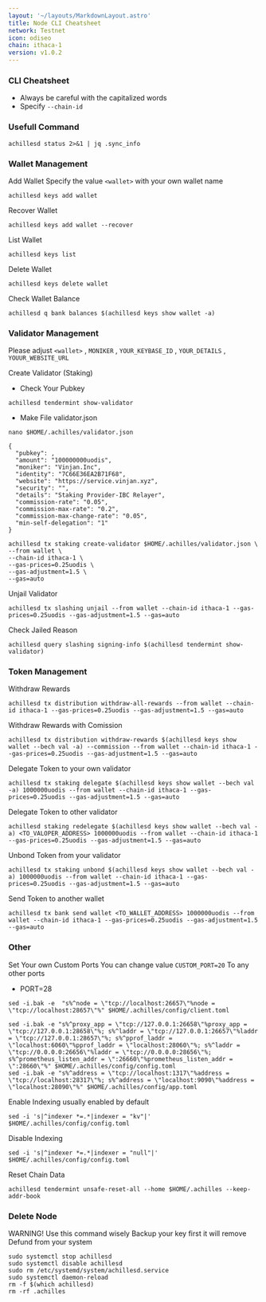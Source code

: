 ```yaml
---
layout: '~/layouts/MarkdownLayout.astro'
title: Node CLI Cheatsheet
network: Testnet
icon: odiseo
chain: ithaca-1
version: v1.0.2
---
```


### CLI Cheatsheet

- Always be careful with the capitalized words
- Specify `--chain-id`

### Usefull Command
```
achillesd status 2>&1 | jq .sync_info
```

### Wallet Management

Add Wallet
Specify the value `<wallet>` with your own wallet name

```
achillesd keys add wallet
```

Recover Wallet
```
achillesd keys add wallet --recover
```

List Wallet
```
achillesd keys list
```

Delete Wallet
```
achillesd keys delete wallet
```

Check Wallet Balance
```
achillesd q bank balances $(achillesd keys show wallet -a)
```

### Validator Management

Please adjust `<wallet>` , `MONIKER` , `YOUR_KEYBASE_ID` , `YOUR_DETAILS` , `YOUUR_WEBSITE_URL`

Create Validator (Staking)
- Check Your Pubkey
```
achillesd tendermint show-validator
```
- Make File validator.json
```
nano $HOME/.achilles/validator.json
```
```
{
  "pubkey": ,
  "amount": "100000000uodis",
  "moniker": "Vinjan.Inc",
  "identity": "7C66E36EA2B71F68",
  "website": "https://service.vinjan.xyz",
  "security": "",
  "details": "Staking Provider-IBC Relayer",
  "commission-rate": "0.05",
  "commission-max-rate": "0.2",
  "commission-max-change-rate": "0.05",
  "min-self-delegation": "1"
}
```
```
achillesd tx staking create-validator $HOME/.achilles/validator.json \
--from wallet \
--chain-id ithaca-1 \
--gas-prices=0.25uodis \
--gas-adjustment=1.5 \
--gas=auto
```

Unjail Validator
```
achillesd tx slashing unjail --from wallet --chain-id ithaca-1 --gas-prices=0.25uodis --gas-adjustment=1.5 --gas=auto
```

Check Jailed Reason
```
achillesd query slashing signing-info $(achillesd tendermint show-validator)
```

### Token Management

Withdraw Rewards
```
achillesd tx distribution withdraw-all-rewards --from wallet --chain-id ithaca-1 --gas-prices=0.25uodis --gas-adjustment=1.5 --gas=auto
```

Withdraw Rewards with Comission
```
achillesd tx distribution withdraw-rewards $(achillesd keys show wallet --bech val -a) --commission --from wallet --chain-id ithaca-1 --gas-prices=0.25uodis --gas-adjustment=1.5 --gas=auto
```

Delegate Token to your own validator
```
achillesd tx staking delegate $(achillesd keys show wallet --bech val -a) 1000000uodis --from wallet --chain-id ithaca-1 --gas-prices=0.25uodis --gas-adjustment=1.5 --gas=auto
```

Delegate Token to other validator
```
achillesd staking redelegate $(achillesd keys show wallet --bech val -a) <TO_VALOPER_ADDRESS> 1000000uodis --from wallet --chain-id ithaca-1 --gas-prices=0.25uodis --gas-adjustment=1.5 --gas=auto
```

Unbond Token from your validator
```
achillesd tx staking unbond $(achillesd keys show wallet --bech val -a) 1000000uodis --from wallet --chain-id ithaca-1 --gas-prices=0.25uodis --gas-adjustment=1.5 --gas=auto
```

Send Token to another wallet
```
achillesd tx bank send wallet <TO_WALLET_ADDRESS> 1000000uodis --from wallet --chain-id ithaca-1 --gas-prices=0.25uodis --gas-adjustment=1.5 --gas=auto
```

### Other

Set Your own Custom Ports
You can change value `CUSTOM_PORT=20` To any other ports

- PORT=28

```
sed -i.bak -e  "s%^node = \"tcp://localhost:26657\"%node = \"tcp://localhost:28657\"%" $HOME/.achilles/config/client.toml
```
```
sed -i.bak -e "s%^proxy_app = \"tcp://127.0.0.1:26658\"%proxy_app = \"tcp://127.0.0.1:28658\"%; s%^laddr = \"tcp://127.0.0.1:26657\"%laddr = \"tcp://127.0.0.1:28657\"%; s%^pprof_laddr = \"localhost:6060\"%pprof_laddr = \"localhost:28060\"%; s%^laddr = \"tcp://0.0.0.0:26656\"%laddr = \"tcp://0.0.0.0:28656\"%; s%^prometheus_listen_addr = \":26660\"%prometheus_listen_addr = \":28660\"%" $HOME/.achilles/config/config.toml
sed -i.bak -e "s%^address = \"tcp://localhost:1317\"%address = \"tcp://localhost:28317\"%; s%^address = \"localhost:9090\"%address = \"localhost:28090\"%" $HOME/.achilles/config/app.toml
```

Enable Indexing usually enabled by default
```
sed -i 's|^indexer *=.*|indexer = "kv"|' $HOME/.achilles/config/config.toml
```

Disable Indexing
```
sed -i 's|^indexer *=.*|indexer = "null"|' $HOME/.achilles/config/config.toml
```

Reset Chain Data
```
achillesd tendermint unsafe-reset-all --home $HOME/.achilles --keep-addr-book
```

### Delete Node

WARNING! Use this command wisely 
Backup your key first it will remove Defund from your system

```
sudo systemctl stop achillesd
sudo systemctl disable achillesd
sudo rm /etc/systemd/system/achillesd.service
sudo systemctl daemon-reload
rm -f $(which achillesd)
rm -rf .achilles
```
